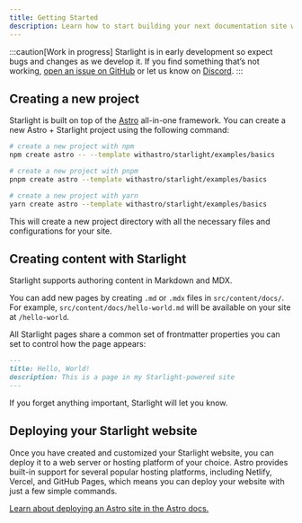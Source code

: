 ```yaml
---
title: Getting Started
description: Learn how to start building your next documentation site with Starlight by Astro.
---
```



:::caution[Work in progress]
Starlight is in early development so expect bugs and changes as we develop it.
If you find something that’s not working, [open an issue on GitHub](https://github.com/withastro/starlight/issues/new/choose) or let us know on [Discord](https://astro.build/chat).
:::

## Creating a new project

Starlight is built on top of the [Astro](https://astro.build) all-in-one framework. You can create a new Astro + Starlight project using the following command:

<Tabs>
<TabItem label="npm">

```sh
# create a new project with npm
npm create astro -- --template withastro/starlight/examples/basics
```

</TabItem>
<TabItem label="pnpm">

```sh
# create a new project with pnpm
pnpm create astro --template withastro/starlight/examples/basics
```

</TabItem>
<TabItem label="Yarn">

```sh
# create a new project with yarn
yarn create astro --template withastro/starlight/examples/basics
```

</TabItem>
</Tabs>

This will create a new project directory with all the necessary files and configurations for your site.

## Creating content with Starlight

Starlight supports authoring content in Markdown and MDX.

You can add new pages by creating `.md` or `.mdx` files in `src/content/docs/`. For example, `src/content/docs/hello-world.md` will be available on your site at `/hello-world`.

All Starlight pages share a common set of frontmatter properties you can set to control how the page appears:

```md
---
title: Hello, World!
description: This is a page in my Starlight-powered site
---
```

If you forget anything important, Starlight will let you know.

## Deploying your Starlight website

Once you have created and customized your Starlight website, you can deploy it to a web server or hosting platform of your choice. Astro provides built-in support for several popular hosting platforms, including Netlify, Vercel, and GitHub Pages, which means you can deploy your website with just a few simple commands.

[Learn about deploying an Astro site in the Astro docs.](https://docs.astro.build/en/guides/deploy/)
